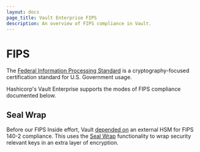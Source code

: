 ```yaml
---
layout: docs
page_title: Vault Enterprise FIPS
description: An overview of FIPS compliance in Vault.
---
```


# FIPS

The [Federal Information Processing Standard](https://www.nist.gov/federal-information-standards-fips)
is a cryptography-focused certification standard for U.S. Government usage.

Hashicorp's Vault Enterprise supports the modes of FIPS compliance documented below.

## Seal Wrap

Before our FIPS Inside effort, Vault [depended on](https://www.hashicorp.com/vault-compliance)
an external HSM for FIPS 140-2 compliance. This uses the [Seal Wrap](/docs/enterprise/fips/sealwrap)
functionality to wrap security relevant keys in an extra layer of encryption.
